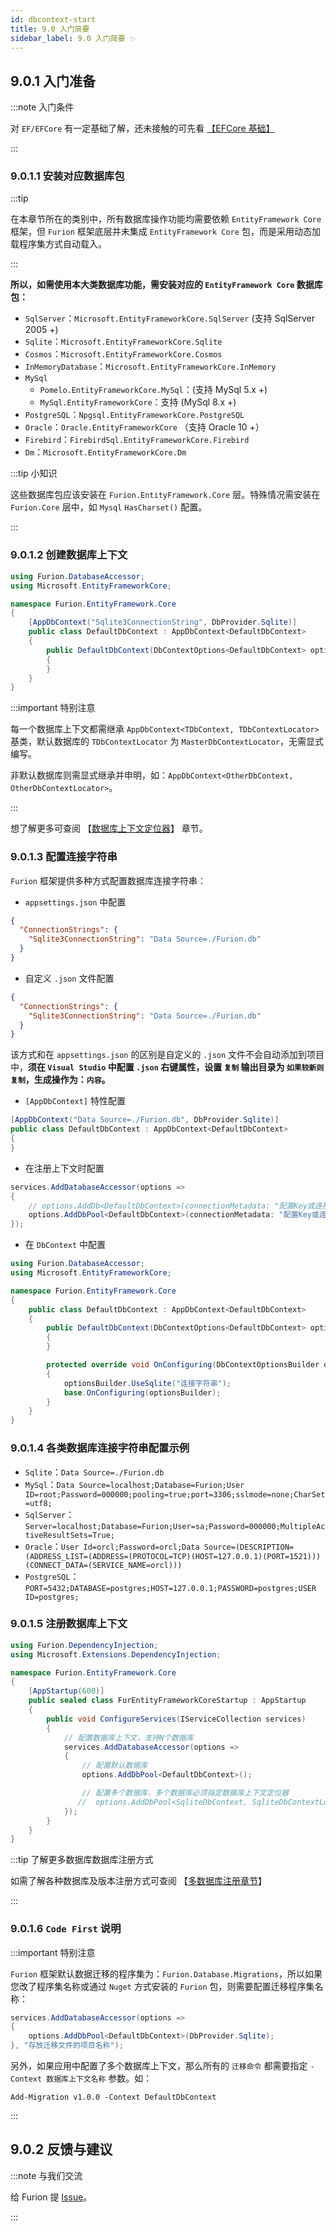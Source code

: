 ```yaml
---
id: dbcontext-start
title: 9.0 入门简要
sidebar_label: 9.0 入门简要 ✨
---
```


## 9.0.1 入门准备

:::note 入门条件

对 `EF/EFCore` 有一定基础了解，还未接触的可先看 [【EFCore 基础】](https://docs.microsoft.com/zh-cn/ef/core/)

:::

### 9.0.1.1 安装对应数据库包

:::tip

在本章节所在的类别中，所有数据库操作功能均需要依赖 `EntityFramework Core` 框架，但 `Furion` 框架底层并未集成 `EntityFramework Core` 包，而是采用动态加载程序集方式自动载入。

:::

**所以，如需使用本大类数据库功能，需安装对应的 `EntityFramework Core` 数据库包：**

- `SqlServer`：`Microsoft.EntityFrameworkCore.SqlServer` (支持 SqlServer 2005 +)
- `Sqlite`：`Microsoft.EntityFrameworkCore.Sqlite`
- `Cosmos`：`Microsoft.EntityFrameworkCore.Cosmos`
- `InMemoryDatabase`：`Microsoft.EntityFrameworkCore.InMemory`
- `MySql`
  - `Pomelo.EntityFrameworkCore.MySql`：(支持 MySql 5.x +)
  - `MySql.EntityFrameworkCore`：支持 (MySql 8.x +)
- `PostgreSQL`：`Npgsql.EntityFrameworkCore.PostgreSQL`
- `Oracle`：`Oracle.EntityFrameworkCore` （支持 Oracle 10 +）
- `Firebird`：`FirebirdSql.EntityFrameworkCore.Firebird`
- `Dm`：`Microsoft.EntityFrameworkCore.Dm`

:::tip 小知识

这些数据库包应该安装在 `Furion.EntityFramework.Core` 层。特殊情况需安装在 `Furion.Core` 层中，如 `Mysql` `HasCharset()` 配置。

:::

### 9.0.1.2 创建数据库上下文

```cs showLineNumbers  {7}
using Furion.DatabaseAccessor;
using Microsoft.EntityFrameworkCore;

namespace Furion.EntityFramework.Core
{
    [AppDbContext("Sqlite3ConnectionString", DbProvider.Sqlite)]
    public class DefaultDbContext : AppDbContext<DefaultDbContext>
    {
        public DefaultDbContext(DbContextOptions<DefaultDbContext> options) : base(options)
        {
        }
    }
}
```

:::important 特别注意

每一个数据库上下文都需继承 `AppDbContext<TDbContext, TDbContextLocator>` 基类，默认数据库的 `TDbContextLocator` 为 `MasterDbContextLocator`，无需显式编写。

非默认数据库则需显式继承并申明，如：`AppDbContext<OtherDbContext, OtherDbContextLocator>`。

:::

想了解更多可查阅 【[数据库上下文定位器](./dbcontext-locator)】 章节。

### 9.0.1.3 配置连接字符串

`Furion` 框架提供多种方式配置数据库连接字符串：

- `appsettings.json` 中配置

```json showLineNumbers  {2-3}
{
  "ConnectionStrings": {
    "Sqlite3ConnectionString": "Data Source=./Furion.db"
  }
}
```

- 自定义 `.json` 文件配置

```json showLineNumbers  {2-3}
{
  "ConnectionStrings": {
    "Sqlite3ConnectionString": "Data Source=./Furion.db"
  }
}
```

该方式和在 `appsettings.json` 的区别是自定义的 `.json` 文件不会自动添加到项目中，**须在 `Visual Studio` 中配置 `.json` 右键属性，设置 `复制` 输出目录为 `如果较新则复制`，生成操作为：`内容`。**

- `[AppDbContext]` 特性配置

```cs showLineNumbers  {1}
[AppDbContext("Data Source=./Furion.db", DbProvider.Sqlite)]
public class DefaultDbContext : AppDbContext<DefaultDbContext>
{
}
```

- 在注册上下文时配置

```cs showLineNumbers  {3-4}
services.AddDatabaseAccessor(options =>
{
    // options.AddDb<DefaultDbContext>(connectionMetadata: "配置Key或连接字符串");
    options.AddDbPool<DefaultDbContext>(connectionMetadata: "配置Key或连接字符串");
});
```

- 在 `DbContext` 中配置

```cs showLineNumbers  {12-14}
using Furion.DatabaseAccessor;
using Microsoft.EntityFrameworkCore;

namespace Furion.EntityFramework.Core
{
    public class DefaultDbContext : AppDbContext<DefaultDbContext>
    {
        public DefaultDbContext(DbContextOptions<DefaultDbContext> options) : base(options)
        {
        }

        protected override void OnConfiguring(DbContextOptionsBuilder optionsBuilder)
        {
            optionsBuilder.UseSqlite("连接字符串");
            base.OnConfiguring(optionsBuilder);
        }
    }
}
```

### 9.0.1.4 各类数据库连接字符串配置示例

- `Sqlite`：`Data Source=./Furion.db`
- `MySql`：`Data Source=localhost;Database=Furion;User ID=root;Password=000000;pooling=true;port=3306;sslmode=none;CharSet=utf8;`
- `SqlServer`：`Server=localhost;Database=Furion;User=sa;Password=000000;MultipleActiveResultSets=True;`
- `Oracle`：`User Id=orcl;Password=orcl;Data Source=(DESCRIPTION=(ADDRESS_LIST=(ADDRESS=(PROTOCOL=TCP)(HOST=127.0.0.1)(PORT=1521)))(CONNECT_DATA=(SERVICE_NAME=orcl)))`
- `PostgreSQL`：`PORT=5432;DATABASE=postgres;HOST=127.0.0.1;PASSWORD=postgres;USER ID=postgres;`

### 9.0.1.5 注册数据库上下文

```cs showLineNumbers  {12-19} title="Furion.EntityFramework.Core\Startup.cs"
using Furion.DependencyInjection;
using Microsoft.Extensions.DependencyInjection;

namespace Furion.EntityFramework.Core
{
    [AppStartup(600)]
    public sealed class FurEntityFrameworkCoreStartup : AppStartup
    {
        public void ConfigureServices(IServiceCollection services)
        {
            // 配置数据库上下文，支持N个数据库
            services.AddDatabaseAccessor(options =>
            {
                // 配置默认数据库
                options.AddDbPool<DefaultDbContext>();

                // 配置多个数据库，多个数据库必须指定数据库上下文定位器
               //  options.AddDbPool<SqliteDbContext, SqliteDbContextLocaotr>();
            });
        }
    }
}
```

:::tip 了解更多数据库数据库注册方式

如需了解各种数据库及版本注册方式可查阅 【[多数据库注册章节](dbcontext-multi-database.mdx)】

:::

### 9.0.1.6 `Code First` 说明

:::important 特别注意

`Furion` 框架默认数据迁移的程序集为：`Furion.Database.Migrations`，所以如果您改了程序集名称或通过 `Nuget` 方式安装的 `Furion` 包，则需要配置迁移程序集名称：

```cs showLineNumbers  {4}
services.AddDatabaseAccessor(options =>
{
    options.AddDbPool<DefaultDbContext>(DbProvider.Sqlite);
}, "存放迁移文件的项目名称");
```

另外，如果应用中配置了多个数据库上下文，那么所有的 `迁移命令` 都需要指定 `-Context 数据库上下文名称` 参数。如：

```shell showLineNumbers 
Add-Migration v1.0.0 -Context DefaultDbContext
```

:::

## 9.0.2 反馈与建议

:::note 与我们交流

给 Furion 提 [Issue](https://gitee.com/dotnetchina/Furion/issues/new?issue)。

:::
